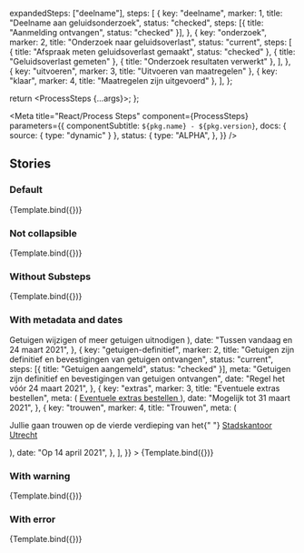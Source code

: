 
  expandedSteps: ["deelname"],
  steps: [
    {
      key: "deelname",
      marker: 1,
      title: "Deelname aan geluidsonderzoek",
      status: "checked",
      steps: [{ title: "Aanmelding ontvangen", status: "checked" }],
    },
    {
      key: "onderzoek",
      marker: 2,
      title: "Onderzoek naar geluidsoverlast",
      status: "current",
      steps: [
        { title: "Afspraak meten geluidsoverlast gemaakt", status: "checked" },
        { title: "Geluidsoverlast gemeten" },
        { title: "Onderzoek resultaten verwerkt" },
      ],
    },
    { key: "uitvoeren", marker: 3, title: "Uitvoeren van maatregelen" },
    { key: "klaar", marker: 4, title: "Maatregelen zijn uitgevoerd" },
  ],
};

  return <ProcessSteps {...args}></ProcessSteps>;
};

<Meta
  title="React/Process Steps"
  component={ProcessSteps}
  parameters={{
    componentSubtitle: `${pkg.name} - ${pkg.version}`,
    docs: { source: { type: "dynamic" } },
    status: {
      type: "ALPHA",
    },
  }}
/>

## Stories

### Default

<Canvas>
  <Story name="Default" args={exampleArgs}>
    {Template.bind({})}
  </Story>
</Canvas>

### Not collapsible

<Canvas>
  <Story name="Not collapsible" args={{ ...exampleArgs, collapsible: false }}>
    {Template.bind({})}
  </Story>
</Canvas>

### Without Substeps

<Canvas>
  <Story
    name="No Substeps"
    args={{
      steps: [
        {
          key: "getuigen-wijzigen",
          marker: 1,
          title: "Getuigen wijzigen of meer getuigen uitnodigen",
          status: "checked",
        },
        {
          key: "getuigen-definitief",
          marker: 2,
          title: "Getuigen zijn definitief en bevestigingen van getuigen ontvangen",
          status: "current",
        },
        { key: "extras", marker: 3, title: "Eventuele extras bestellen" },
        { key: "trouwen", marker: 4, title: "Trouwen" },
      ],
    }}
  >
    {Template.bind({})}
  </Story>
</Canvas>

### With metadata and dates

<Canvas>
  <Story
    name="With metadata"
    args={{
      steps: [
        {
          key: "getuigen-wijzigen",
          marker: 1,
          title: "Getuigen wijzigen of meer getuigen uitnodigen",
          status: "checked",
          meta: (
            <a className="utrecht-link" href="https://example.com">
              Getuigen wijzigen of meer getuigen uitnodigen
            </a>
          ),
          date: "Tussen vandaag en 24 maart 2021",
        },
        {
          key: "getuigen-definitief",
          marker: 2,
          title: "Getuigen zijn definitief en bevestigingen van getuigen ontvangen",
          status: "current",
          steps: [{ title: "Getuigen aangemeld", status: "checked" }],
          meta: "Getuigen zijn definitief en bevestigingen van getuigen ontvangen",
          date: "Regel het vóór 24 maart 2021",
        },
        {
          key: "extras",
          marker: 3,
          title: "Eventuele extras bestellen",
          meta: (
            <a className="utrecht-link" href="https://example.com">
              Eventuele extras bestellen
            </a>
          ),
          date: "Mogelijk tot 31 maart 2021",
        },
        {
          key: "trouwen",
          marker: 4,
          title: "Trouwen",
          meta: (
            <p className="utrecht-paragraph">
              Jullie gaan trouwen op de vierde verdieping van het{" "}
              <a className="utrecht-link" href="https://example.com">
                Stadskantoor Utrecht
              </a>
            </p>
          ),
          date: "Op 14 april 2021",
        },
      ],
    }}
  >
    {Template.bind({})}
  </Story>
</Canvas>

### With warning

<Canvas>
  <Story
    name="With warning"
    args={{
      expandedSteps: ["onderzoek"],
      steps: [
        {
          key: "deelname",
          marker: 1,
          title: "Deelname aan geluidsonderzoek",
          status: "checked",
          steps: [{ title: "Aanmelding ontvangen", status: "checked" }],
        },
        {
          key: "onderzoek",
          marker: 2,
          title: "Onderzoek naar geluidsoverlast",
          status: "warning",
          steps: [
            { title: "Afspraak meten geluidsoverlast gemaakt", status: "warning" },
            { title: "Geluidsoverlast gemeten", status: "warning" },
            { title: "Onderzoek resultaten verwerkt" },
          ],
        },
        { key: "uitvoeren", marker: 3, title: "Uitvoeren van maatregelen" },
        { key: "klaar", marker: 4, title: "Maatregelen zijn uitgevoerd" },
      ],
    }}
  >
    {Template.bind({})}
  </Story>
</Canvas>

### With error

<Canvas>
  <Story
    name="With error"
    args={{
      expandedSteps: ["onderzoek"],
      steps: [
        {
          key: "deelname",
          marker: 1,
          title: "Deelname aan geluidsonderzoek",
          status: "checked",
          steps: [{ title: "Aanmelding ontvangen", status: "checked" }],
        },
        {
          key: "onderzoek",
          marker: 2,
          title: "Onderzoek naar geluidsoverlast",
          status: "error",
          meta: "Er is geen afspraak gemaakt. De aanvraag is stopgezet. Wilt u toch graag in aanmerking komen voor subsidie? Neem dan contact op met de gemeente via 14070.",
          steps: [{ title: "Afspraak meten geluidsoverlast gemaakt", status: "error" }],
        },
        { key: "uitvoeren", marker: 3, title: "Uitvoeren van maatregelen" },
        { key: "klaar", marker: 4, title: "Maatregelen zijn uitgevoerd" },
      ],
    }}
  >
    {Template.bind({})}
  </Story>
</Canvas>
